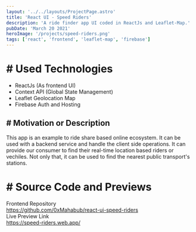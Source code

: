 ```yaml
---
layout: '../../layouts/ProjectPage.astro'
title: 'React UI - Speed Riders'
description: 'A ride finder app UI coded in ReactJs and Leaflet-Map.'
pubDate: 'March 20 2021'
heroImage: '/projects/speed-riders.png'
tags: ['react', 'frontend', 'leaflet-map', 'firebase']
---
```


# \# Used Technologies 

- ReactJs (As frontend UI)
- Context API (Global State Management)
- Leaflet Geolocation Map
- Firebase Auth and Hosting

## \# Motivation or Description
<p>
  This app is an example to ride share based online ecosystem. It can be used with a backend service and handle the client side operations. It can provide our consumer to find their real-time location based riders or vechiles.
  Not only that, it can be used to find the nearest public transport's stations.
</p>

# \# Source Code and Previews

Frontend Repository <br /> https://github.com/0xMahabub/react-ui-speed-riders <br />
Live Preview Link <br /> https://speed-riders.web.app/ <br />